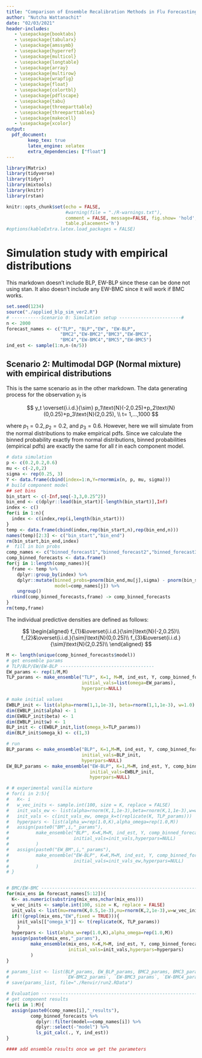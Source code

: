 ```yaml
---
title: "Comparison of Ensemble Recalibration Methods in Flu Forecasting 2"
author: "Nutcha Wattanachit"
date: "02/03/2021"
header-includes:
   - \usepackage{booktabs}
   - \usepackage{tabularx}
   - \usepackage{amssymb}
   - \usepackage{hyperref}
   - \usepackage{multicol}
   - \usepackage{longtable}
   - \usepackage{array}
   - \usepackage{multirow}
   - \usepackage{wrapfig}
   - \usepackage{float}
   - \usepackage{colortbl}
   - \usepackage{pdflscape}
   - \usepackage{tabu}
   - \usepackage{threeparttable}
   - \usepackage{threeparttablex}
   - \usepackage{makecell}
   - \usepackage{xcolor}
output:
  pdf_document:
        keep_tex: true
        latex_engine: xelatex
        extra_dependencies: ["float"]
---
```


```r
library(Matrix)
library(tidyverse)
library(tidyr)
library(mixtools)
library(knitr)
library(rstan)

knitr::opts_chunk$set(echo = FALSE, 
                      #warning(file = "./R-warnings.txt"),
                      comment = FALSE, message=FALSE, fig.show= 'hold', fig.pos="h",
                      table.placement='h')
#options(kableExtra.latex.load_packages = FALSE)
```

# Simulation study with empirical distributions

This markdown doesn't include BLP, EW-BLP since these can be done not using stan. It also doesn't include any EW-BMC since it will work if BMC works. 

```r
set.seed(1234)
source("./applied_blp_sim_ver2.R")
# -----------Scenario 0: Simulation setup -----------------------#
n <- 2000
forecast_names <- c("TLP", "BLP","EW", "EW-BLP",
                    "BMC2","EW-BMC2","BMC3","EW-BMC3",
                    "BMC4","EW-BMC4","BMC5","EW-BMC5")
ind_est <- sample(1:n,n-(n/5))
```


## Scenario 2: Multimodal DGP (Normal mixture) with empirical distributions

This is the same scenario as in the other markdown. The data generating process for the observation $y_t$ is 

$$
y_t \overset{i.i.d.}{\sim} p_1\text{N}(-2,0.25)+p_2\text{N}(0,0.25)+p_3\text{N}(2,0.25), \\
t= 1,...,1000
$$

where $p_1=0.2,p_2=0.2$, and $p_3=0.6$. However, here we will simulate from the normal distributions to make empirical pdfs. Since we calculate the binned probability exactly from normal distributions, binned probabilities (empirical pdfs) are exactly the same for all $t$ in each component model.

```r
# data simulation
p <- c(0.2,0.2,0.6)
mu <- c(-2,0,2)
sigma <- rep(0.25, 3)
Y <- data.frame(cbind(index=1:n,Y=rnormmix(n, p, mu, sigma)))
# build component model
## set bins
bin_start <- c(-Inf,seq(-3,3,0.25^2))
bin_end <- c(dplyr::lead(bin_start)[-length(bin_start)],Inf)
index <- c()
for(i in 1:n){
  index <- c(index,rep(i,length(bin_start)))
}
temp <- data.frame(cbind(index,rep(bin_start,n),rep(bin_end,n)))
names(temp)[2:3] <- c("bin_start","bin_end")
rm(bin_start,bin_end,index)
#  fill in bin probs
comp_names <- c("binned_forecast1","binned_forecast2","binned_forecast3")
comp_binned_forecasts <- data.frame()
for(j in 1:length(comp_names)){
  frame <- temp %>%
    dplyr::group_by(index) %>%
    dplyr::mutate(binned_probs=pnorm(bin_end,mu[j],sigma) - pnorm(bin_start,mu[j],sigma),
                  model=comp_names[j]) %>%
    ungroup()
  rbind(comp_binned_forecasts,frame) -> comp_binned_forecasts
}
rm(temp,frame)
```

The individual predictive densities are defined as follows:

$$
\begin{aligned}
f_{1}&\overset{i.i.d.}{\sim}\text{N}(-2,0.25)\\
f_{2}&\overset{i.i.d.}{\sim}\text{N}(0,0.25)\\
f_{3}&\overset{i.i.d.}{\sim}\text{N}(2,0.25)\\
\end{aligned}
$$


```r
M <- length(unique(comp_binned_forecasts$model))
# get ensemble params
# TLP/BLP/EW/EW-BLP -----------------------------------
EW_params <- rep(1/M,M)
TLP_params <- make_ensemble("TLP", K=1, M=M, ind_est, Y, comp_binned_forecasts,
                            initial_vals=list(omega=EW_params),
                            hyperpars=NULL)

# make initial values
EWBLP_init <- list(alpha=rnorm(1,1,1e-3), beta=rnorm(1,1,1e-3), w=1.0)
dim(EWBLP_init$alpha) <- 1
dim(EWBLP_init$beta) <- 1
dim(EWBLP_init$w) <- 1
BLP_init <- c(EWBLP_init,list(omega_k=TLP_params))
dim(BLP_init$omega_k) <- c(1,3)

# run 
BLP_params <- make_ensemble("BLP", K=1,M=M, ind_est, Y, comp_binned_forecasts,
                            initial_vals=BLP_init,
                            hyperpars=NULL)
EW_BLP_params <- make_ensemble("EW-BLP", K=1,M=M, ind_est, Y, comp_binned_forecasts,
                               initial_vals=EWBLP_init, 
                               hyperpars=NULL)

# # experimental vanilla mixture
# for(i in 2:5){
#   K<- i
#   w_vec_inits <- sample.int(100, size = K, replace = FALSE)
#   init_vals_ew <- list(alpha=rnorm(K,1,1e-3),beta=rnorm(K,1,1e-3),w=w_vec_inits/sum(w_vec_inits))
#   init_vals <- c(init_vals_ew, omega_k=t(replicate(K, TLP_params)))
#   hyperpars <- list(alpha_w=rep(1.0,K),alpha_omega=rep(1.0,M))
#   assign(paste0("BM",i,"_params"),
#          make_ensemble("BLP", K=K,M=M, ind_est, Y, comp_binned_forecasts,
#                        initial_vals=init_vals,hyperpars=NULL)
#          )
#   assign(paste0("EW_BM",i,"_params"),
#          make_ensemble("EW-BLP", K=K,M=M, ind_est, Y, comp_binned_forecasts,
#                        initial_vals=init_vals_ew,hyperpars=NULL)
#          )
# }


# BMC/EW-BMC --------------------------------------------------------------------------
for(mix_ens in forecast_names[5:12]){
  K<- as.numeric(substring(mix_ens,nchar(mix_ens)))
  w_vec_inits <- sample.int(100, size = K, replace = FALSE)
  init_vals <- list(mu=rnorm(K,0.5,1e-3),nu=rnorm(K,2,1e-3),w=w_vec_inits/sum(w_vec_inits))
  if(!(grepl(mix_ens,"EW",fixed = TRUE))){
    init_vals[["omega_k"]] <- t(replicate(K, TLP_params))
    } 
  hyperpars <- list(alpha_w=rep(1.0,K),alpha_omega=rep(1.0,M))
  assign(paste0(mix_ens,"_params"),
         make_ensemble(mix_ens, K=K,M=M, ind_est, Y, comp_binned_forecasts,
                       initial_vals=init_vals,hyperpars=hyperpars)
         )
}

# params_list <- list(BLP_params, EW_BLP_params, BMC2_params, BMC3_params, BMC4_params,BMC5_params,
#                     `EW-BMC2_params`, `EW-BMC3_params`, `EW-BMC4_params`, `EW-BMC5_params`)
# save(params_list, file="./Renvir/run2.RData")
```

```r
# Evaluation ------------------------------------------------------------------
# get component results
for(i in 1:M){
  assign(paste0(comp_names[i],"_results"), 
         comp_binned_forecasts %>%
           dplyr::filter(model==comp_names[i]) %>%
           dplyr::select(-"model") %>%
           ls_pit_calc(., Y, ind_est))
}

#### add ensemble results once we get the parameters
```